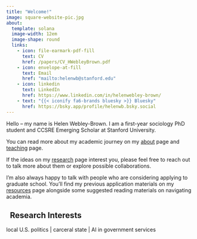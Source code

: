 ```yaml
---
title: "Welcome!"
image: square-website-pic.jpg
about:
  template: solana
  image-width: 12em
  image-shape: round
  links:
    - icon: file-earmark-pdf-fill
      text: CV
      href: /papers/CV_HWebleyBrown.pdf
    - icon: envelope-at-fill
      text: Email
      href: "mailto:helenwb@stanford.edu"
    - icon: linkedin
      text: LinkedIn
      href: https://www.linkedin.com/in/helenwebley-brown/
    - text: "{{< iconify fa6-brands bluesky >}} Bluesky"
      href: https://bsky.app/profile/helenwb.bsky.social
---
```


Hello -- my name is Helen Webley-Brown. I am a first-year sociology PhD student and CCSRE Emerging Scholar at Stanford University.

You can read more about my academic journey on my [about](about.qmd) page and [teaching](teaching.qmd) page. 

If the ideas on my [research](research.qmd) page interest you, please feel free to reach out to talk more about them or explore possible collaborations. 

I'm also always happy to talk with people who are considering applying to graduate school. You'll find my previous application materials on my [resources](resources.qmd) page alongside some suggested reading materials on navigating academia.

::: {.callout-note appearance="default" icon=false}

## <i class="bi bi-lightning"></i> &nbsp; Research Interests

local U.S. politics | carceral state | AI in government services
:::

<meta name="description" content="Helen Webley-Brown is a first-year sociology PhD student at Stanford studying surveillance tech, local politics, and racial inequality." />

<meta name="google-site-verification" content="awhCG90OuinCNn1cCOCudHdqQGQzZ92Y5B0rHoeilgM" />

<meta property="og:description" content="Helen Webley-Brown is a first-year sociology PhD student at Stanford studying surveillance tech, local politics, and racial inequality." />
